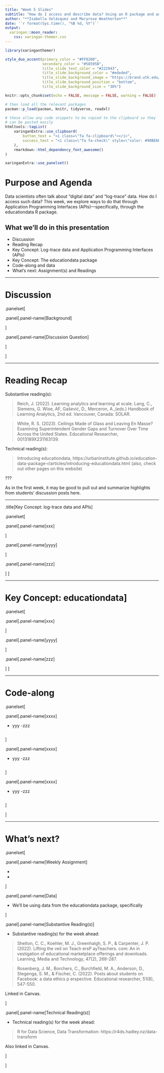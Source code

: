 ```yaml
---
title: "Week 5 Slides"
subtitle: "How do I access and describe data? Using an R package and an API"
author: "**Isabella Velásquez and Maryrose Weatherton**"
date: '`r format(Sys.time(), "%B %d, %Y")`'
output:
  xaringan::moon_reader:
    css: xaringan-themer.css
---
```


```r
library(xaringanthemer)

style_duo_accent(primary_color = "#FF8200",
                 secondary_color = "#58595B",
                 title_slide_text_color = "#222943",
                 title_slide_background_color = "#ededed",
                 title_slide_background_image = "https://brand.utk.edu/wp-content/uploads/2019/02/University-HorizRightLogo-RGB.png",
                 title_slide_background_position = "bottom",
                 title_slide_background_size = "30%")
```


```r
knitr::opts_chunk$set(echo = FALSE, message = FALSE, warning = FALSE)
```

```r
# then load all the relevant packages
pacman::p_load(pacman, knitr, tidyverse, readxl)
```

```r
# these allow any code snippets to be copied to the clipboard so they 
# can be pasted easily
htmltools::tagList(
    xaringanExtra::use_clipboard(
        button_text = "<i class=\"fa fa-clipboard\"></i>",
        success_text = "<i class=\"fa fa-check\" style=\"color: #90BE6D\"></i>",
    ),
    rmarkdown::html_dependency_font_awesome()
)
```

```r
xaringanExtra::use_panelset()
```


# Purpose and Agenda

Data scientists often talk about "digital data" and "log-trace" data. How do I access such data? This week, we explore ways to do that through Application Programming Interfaces (APIs)---specifically, through the educationdata R package.

## What we'll do in this presentation

- Discussion
- Reading Recap
- Key Concept: Log-trace data and Application Programming Interfaces (APIs)
- Key Concept: The educationdata package
- Code-along and data
- What's next: Assignment(s) and Readings

---

# Discussion

.panelset[

.panel[.panel-name[Background]



]

.panel[.panel-name[Discussion Question]


]

]

---

# Reading Recap

Substantive reading(s):

> Reich, J. (2022). Learning analytics and learning at scale. Lang, C., Siemens, G. Wise, AF, Gašević, D., Merceron, A.,(eds.) Handbook of Learning Analytics, 2nd ed. Vancouver, Canada: SOLAR.

> White, R. S. (2023). Ceilings Made of Glass and Leaving En Masse? Examining Superintendent Gender Gaps and Turnover Over Time Across the United States. Educational Researcher, 0013189X231163139.

Technical reading(s):

> Introducing educationdata, https://urbaninstitute.github.io/education-data-package-r/articles/introducing-educationdata.html (also, check out other pages on this website)

???

As in the first week, it may be good to pull out and summarize highlights from students' discussion posts here.

---

.title[Key Concept: log-trace data and APIs]

.panelset[

.panel[.panel-name[xxx]


]

.panel[.panel-name[yyyy]


]

.panel[.panel-name[zzz]

]
]

---

# Key Concept: educationdata]

.panelset[

.panel[.panel-name[xxx]


]

.panel[.panel-name[yyyy]


]

.panel[.panel-name[zzz]

]
]

---

# Code-along

.panelset[

.panel[.panel-name[xxxx]

- yyy
-zzz

```r

```

]

.panel[.panel-name[xxxx]

- yyy
-zzz

```r

```

]

.panel[.panel-name[xxxx]

- yyy
-zzz

```r

```

]

]

---

# What's next?

.panelset[

.panel[.panel-name[Weekly Assignment]

- 
- 

]

.panel[.panel-name[Data]

- We'll be using data from the educationdata package, specifically

]

.panel[.panel-name[Substantive Reading(s)]

- Substantive reading(s) for the week ahead:

> Shelton, C. C., Koehler, M. J., Greenhalgh, S. P., & Carpenter, J. P. (2022). Lifting the veil on Teach ersP ayTeachers. com: An in vestigation of educational marketplace offerings and downloads. Learning, Media and Technology, 47(2), 268-287.

> Rosenberg, J. M., Borchers, C., Burchfield, M. A., Anderson, D., Stegenga, S. M., & Fischer, C. (2022). Posts about students on Facebook: a data ethics p erspective. Educational researcher, 51(8), 547-550.

Linked in Canvas.

]

.panel[.panel-name[Technical Reading(s)]

- Technical reading(s) for the week ahead:

> R for Data Science, Data Transformation: https://r4ds.hadley.nz/data-transform

Also linked in Canvas.

]

]